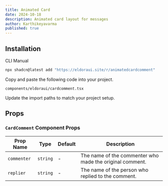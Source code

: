 ```yaml
---
title: Animated Card
date: 2024-10-18
description: Animated card layout for messages
author: Karthikeyavarma
published: true
---
```


<ComponentPreview name="cardcommentdemo" />

## Installation



<Tabs defaultValue="cli">

<TabsList>
  <TabsTrigger value="cli">CLI</TabsTrigger>
  <TabsTrigger value="manual">Manual</TabsTrigger>
</TabsList>
<TabsContent value="cli">

```bash
npx shadcn@latest add "https://eldoraui.site/r/animatedcardcomment"
```

</TabsContent>

<TabsContent value="manual">


<Steps>

<Step>Copy and paste the following code into your project.</Step>

`components/eldoraui/cardcomment.tsx`

<ComponentSource name="cardcomment" />

<Step>Update the import paths to match your project setup.</Step>

</Steps>

</TabsContent>

</Tabs>


## Props

### `CardComment` Component Props

| Prop Name   | Type     | Default | Description                                              |
| ----------- | -------- | ------- | -------------------------------------------------------- |
| `commenter` | `string` | -       | The name of the commenter who made the original comment. |
| `replier`   | `string` | -       | The name of the person who replied to the comment.       |
